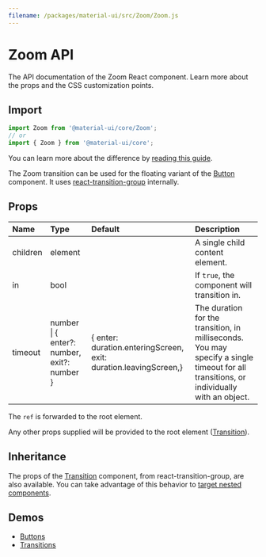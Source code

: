 ```yaml
---
filename: /packages/material-ui/src/Zoom/Zoom.js
---
```



<!--- This documentation is automatically generated, do not try to edit it. -->

# Zoom API

<p className="description">The API documentation of the Zoom React component. Learn more about the props and the CSS customization points.</p>

## Import

```js
import Zoom from '@material-ui/core/Zoom';
// or
import { Zoom } from '@material-ui/core';
```

You can learn more about the difference by [reading this guide](/guides/minimizing-bundle-size/).

The Zoom transition can be used for the floating variant of the
[Button](/components/buttons/#floating-action-buttons) component.
It uses [react-transition-group](https://github.com/reactjs/react-transition-group) internally.

## Props

| Name | Type | Default | Description |
|:-----|:-----|:--------|:------------|
| <span className="prop-name">children</span> | <span className="prop-type">element</span> |  | A single child content element. |
| <span className="prop-name">in</span> | <span className="prop-type">bool</span> |  | If `true`, the component will transition in. |
| <span className="prop-name">timeout</span> | <span className="prop-type">number<br />&#124;&nbsp;{ enter?: number, exit?: number }</span> | <span className="prop-default">{  enter: duration.enteringScreen,  exit: duration.leavingScreen,}</span> | The duration for the transition, in milliseconds. You may specify a single timeout for all transitions, or individually with an object. |

The `ref` is forwarded to the root element.

Any other props supplied will be provided to the root element ([Transition](https://reactcommunity.org/react-transition-group/transition/#Transition-props)).

## Inheritance

The props of the [Transition](https://reactcommunity.org/react-transition-group/transition/#Transition-props) component, from react-transition-group, are also available.
You can take advantage of this behavior to [target nested components](/guides/api/#spread).

## Demos

- [Buttons](/components/buttons/)
- [Transitions](/components/transitions/)


